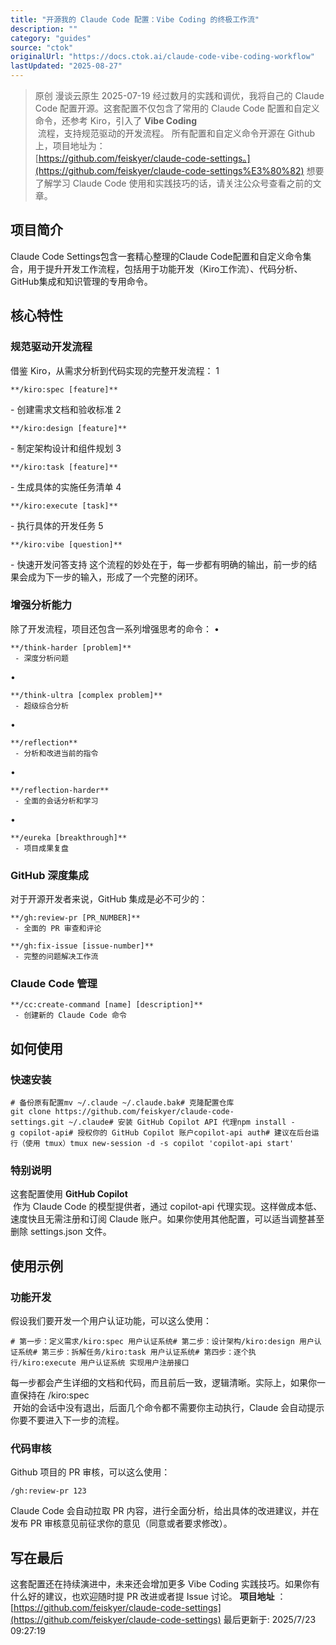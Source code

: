 ```yaml
---
title: "开源我的 Claude Code 配置：Vibe Coding 的终极工作流"
description: ""
category: "guides"
source: "ctok"
originalUrl: "https://docs.ctok.ai/claude-code-vibe-coding-workflow"
lastUpdated: "2025-08-27"
---
```

> 原创 漫谈云原生 2025-07-19
经过数月的实践和调优，我将自己的 Claude Code 配置开源。这套配置不仅包含了常用的 Claude Code 配置和自定义命令，还参考 Kiro，引入了 **Vibe Coding**  
 流程，支持规范驱动的开发流程。
所有配置和自定义命令开源在 Github 上，项目地址为：  
[https://github.com/feiskyer/claude-code-settings。](https://github.com/feiskyer/claude-code-settings%E3%80%82)
想要了解学习 Claude Code 使用和实践技巧的话，请关注公众号查看之前的文章。
## 项目简介 [​](#项目简介)
Claude Code Settings包含一套精心整理的Claude Code配置和自定义命令集合，用于提升开发工作流程，包括用于功能开发（Kiro工作流）、代码分析、GitHub集成和知识管理的专用命令。
## 核心特性 [​](#核心特性)
### 规范驱动开发流程 [​](#规范驱动开发流程)
借鉴 Kiro，从需求分析到代码实现的完整开发流程：
1
```
**/kiro:spec [feature]**
```
\- 创建需求文档和验收标准
2
```
**/kiro:design [feature]**
```
\- 制定架构设计和组件规划
3
```
**/kiro:task [feature]**
```
\- 生成具体的实施任务清单
4
```
**/kiro:execute [task]**
```
\- 执行具体的开发任务
5
```
**/kiro:vibe [question]**
```
\- 快速开发问答支持
这个流程的妙处在于，每一步都有明确的输出，前一步的结果会成为下一步的输入，形成了一个完整的闭环。
### 增强分析能力 [​](#增强分析能力)
除了开发流程，项目还包含一系列增强思考的命令：
•
```
**/think-harder [problem]**  
 - 深度分析问题
```
•
```
**/think-ultra [complex problem]**  
 - 超级综合分析
```
•
```
**/reflection**  
 - 分析和改进当前的指令
```
•
```
**/reflection-harder**  
 - 全面的会话分析和学习
```
•
```
**/eureka [breakthrough]**  
 - 项目成果复盘
```
### GitHub 深度集成 [​](#github-深度集成)
对于开源开发者来说，GitHub 集成是必不可少的：
```
**/gh:review-pr [PR_NUMBER]**  
 - 全面的 PR 审查和评论
```
```
**/gh:fix-issue [issue-number]**  
 - 完整的问题解决工作流
```
### Claude Code 管理 [​](#claude-code-管理)
```
**/cc:create-command [name] [description]**  
 - 创建新的 Claude Code 命令
```
## 如何使用 [​](#如何使用)
### 快速安装 [​](#快速安装)
```
# 备份原有配置mv ~/.claude ~/.claude.bak# 克隆配置仓库git clone https://github.com/feiskyer/claude-code-settings.git ~/.claude# 安装 GitHub Copilot API 代理npm install -g copilot-api# 授权你的 GitHub Copilot 账户copilot-api auth# 建议在后台运行（使用 tmux）tmux new-session -d -s copilot 'copilot-api start'
```
### 特别说明 [​](#特别说明)
这套配置使用 **GitHub Copilot**  
 作为 Claude Code 的模型提供者，通过 copilot-api 代理实现。这样做成本低、速度快且无需注册和订阅 Claude 账户。如果你使用其他配置，可以适当调整甚至删除 settings.json 文件。
## 使用示例 [​](#使用示例)
### 功能开发 [​](#功能开发)
假设我们要开发一个用户认证功能，可以这么使用：
```
# 第一步：定义需求/kiro:spec 用户认证系统# 第二步：设计架构/kiro:design 用户认证系统# 第三步：拆解任务/kiro:task 用户认证系统# 第四步：逐个执行/kiro:execute 用户认证系统 实现用户注册接口
```
每一步都会产生详细的文档和代码，而且前后一致，逻辑清晰。实际上，如果你一直保持在 /kiro:spec  
 开始的会话中没有退出，后面几个命令都不需要你主动执行，Claude 会自动提示你要不要进入下一步的流程。
### 代码审核 [​](#代码审核)
Github 项目的 PR 审核，可以这么使用：
```
/gh:review-pr 123
```
Claude Code 会自动拉取 PR 内容，进行全面分析，给出具体的改进建议，并在发布 PR 审核意见前征求你的意见（同意或者要求修改）。
## 写在最后 [​](#写在最后)
这套配置还在持续演进中，未来还会增加更多 Vibe Coding 实践技巧。如果你有什么好的建议，也欢迎随时提 PR 改进或者提 Issue 讨论。
**项目地址** ：  
[https://github.com/feiskyer/claude-code-settings](https://github.com/feiskyer/claude-code-settings)
最后更新于: 2025/7/23 09:27:19
